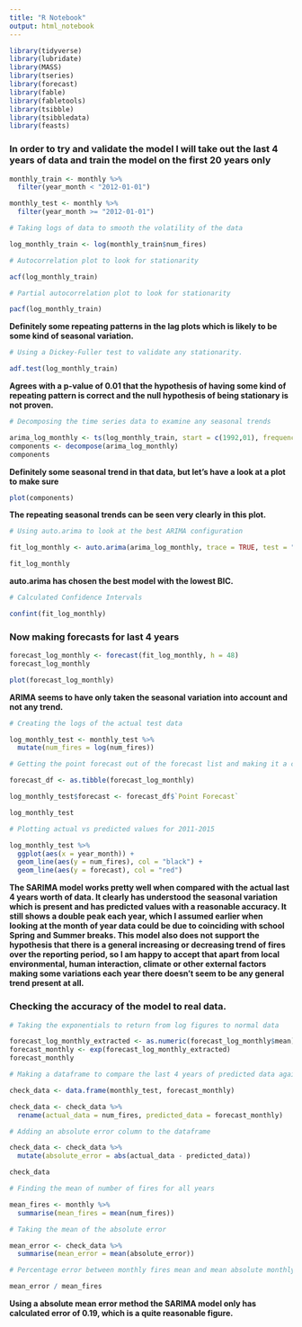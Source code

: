```yaml
---
title: "R Notebook"
output: html_notebook
---
```


```r
library(tidyverse)
library(lubridate)
library(MASS)
library(tseries)
library(forecast)
library(fable)
library(fabletools)
library(tsibble)
library(tsibbledata)
library(feasts)
```



### In order to try and validate the model I will take out the last 4 years of data and train the model on the first 20 years only

```r
monthly_train <- monthly %>%
  filter(year_month < "2012-01-01")

monthly_test <- monthly %>%
  filter(year_month >= "2012-01-01")
```



```r
# Taking logs of data to smooth the volatility of the data

log_monthly_train <- log(monthly_train$num_fires)
```


```r
# Autocorrelation plot to look for stationarity

acf(log_monthly_train)
```

```r
# Partial autocorrelation plot to look for stationarity

pacf(log_monthly_train)
```

**Definitely some repeating patterns in the lag plots which is likely to be some kind of seasonal variation.**



```r
# Using a Dickey-Fuller test to validate any stationarity.

adf.test(log_monthly_train)
```

**Agrees with a p-value of 0.01 that the hypothesis of having some kind of repeating pattern is correct and the null hypothesis of being stationary is not proven.**




```r
# Decomposing the time series data to examine any seasonal trends

arima_log_monthly <- ts(log_monthly_train, start = c(1992,01), frequency = 12)
components <- decompose(arima_log_monthly)
components
```


**Definitely some seasonal trend in that data, but let's have a look at a plot to make sure**

```r
plot(components)
```



**The repeating seasonal trends can be seen very clearly in this plot.**


```r
# Using auto.arima to look at the best ARIMA configuration

fit_log_monthly <- auto.arima(arima_log_monthly, trace = TRUE, test = "kpss", ic = "bic")
```

```r
fit_log_monthly
```

**auto.arima has chosen the best model with the lowest BIC.**


```r
# Calculated Confidence Intervals

confint(fit_log_monthly)
```

### Now making forecasts for last 4 years

```r
forecast_log_monthly <- forecast(fit_log_monthly, h = 48)
forecast_log_monthly
```

```r
plot(forecast_log_monthly)
```

**ARIMA seems to have only taken the seasonal variation into account and not any trend.**


```r
# Creating the logs of the actual test data

log_monthly_test <- monthly_test %>%
  mutate(num_fires = log(num_fires))
```


```r
# Getting the point forecast out of the forecast list and making it a column in the test set.

forecast_df <- as.tibble(forecast_log_monthly)

log_monthly_test$forecast <- forecast_df$`Point Forecast`

log_monthly_test
```

```r
# Plotting actual vs predicted values for 2011-2015

log_monthly_test %>%
  ggplot(aes(x = year_month)) +
  geom_line(aes(y = num_fires), col = "black") +
  geom_line(aes(y = forecast), col = "red")
```

**The SARIMA model works pretty well when compared with the actual last 4 years worth of data.  It clearly has understood the seasonal variation which is present and has predicted values with a reasonable accuracy. It still shows a double peak each year, which I assumed earlier when looking at the month of year data could be due to coinciding with school Spring and Summer breaks.  This model also does not support the hypothesis that there is a general increasing or decreasing trend of fires over the reporting period, so I am happy to accept that apart from local environmental, human interaction, climate or other external factors making some variations each year there doesn't seem to be any general trend present at all.**


### Checking the accuracy of the model to real data.

```r
# Taking the exponentials to return from log figures to normal data

forecast_log_monthly_extracted <- as.numeric(forecast_log_monthly$mean)
forecast_monthly <- exp(forecast_log_monthly_extracted)
forecast_monthly
```

```r
# Making a dataframe to compare the last 4 years of predicted data against the actual data

check_data <- data.frame(monthly_test, forecast_monthly)

check_data <- check_data %>%
  rename(actual_data = num_fires, predicted_data = forecast_monthly)
```


```r
# Adding an absolute error column to the dataframe

check_data <- check_data %>%
  mutate(absolute_error = abs(actual_data - predicted_data))

check_data
```


```r
# Finding the mean of number of fires for all years

mean_fires <- monthly %>%
  summarise(mean_fires = mean(num_fires))
```


```r
# Taking the mean of the absolute error

mean_error <- check_data %>%
  summarise(mean_error = mean(absolute_error))
```


```r
# Percentage error between monthly fires mean and mean absolute monthly error

mean_error / mean_fires
```

**Using a absolute mean error method the SARIMA model only has calculated error of 0.19, which is a quite reasonable figure.**



